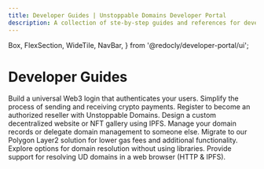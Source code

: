 ```yaml
---
title: Developer Guides | Unstoppable Domains Developer Portal
description: A collection of ste-by-step guides and references for developers using Unstoppable NFT Domains in their Web3 applications.
---
```


  Box,
  FlexSection,
  WideTile,
  NavBar,
} from '@redocly/developer-portal/ui';

# Developer Guides

<Box my={25}>
  <FlexSection justifyContent="space-around" flexWrap="wrap">
    <WideTile
      to="login-with-unstoppable/index.md"
      header="Login with Unstoppable"
    >
      Build a universal Web3 login that authenticates your users.
    </WideTile>
    <WideTile to="crypto-payments/index.md" header="Crypto Payments">
      Simplify the process of sending and receiving crypto payments.
    </WideTile>
    <WideTile to="reseller/index.md" header="Become a Reseller">
      Register to become an authorized reseller with Unstoppable Domains.
    </WideTile>
    <WideTile to="d-websites/index.md" header="IPFS Websites">
      Design a custom decentralized website or NFT gallery using IPFS.
    </WideTile>
    <WideTile to="manage-domains/index.md" header="Manage Domains">
      Manage your domain records or delegate domain management to someone else.
    </WideTile>
    <WideTile to="polygon/index.md" header="Migrate to Polygon">
      Migrate to our Polygon Layer2 solution for lower gas fees and additional
      functionality.
    </WideTile>
    <WideTile
      to="developer-toolkit/direct-blockchain-calls/bc-overview.md"
      header="Resolve via Direct Blockchain Calls"
    >
      Explore options for domain resolution without using libraries.
    </WideTile>
    <WideTile
      to="developer-toolkit/resolve-domains-browser/browser-resolution-overview.md"
      header="Resolve in a Web Browser"
    >
      Provide support for resolving UD domains in a web browser (HTTP & IPFS).
    </WideTile>
  </FlexSection>
</Box>
